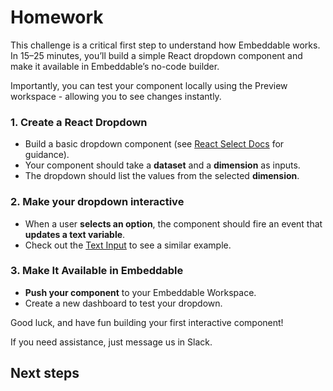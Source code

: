 
# Homework

This challenge is a critical first step to understand how Embeddable works. In 15–25 minutes, you’ll build a simple React dropdown component and make it available in Embeddable’s no-code builder. 

Importantly, you can test your component locally using the Preview workspace - allowing you to see changes instantly.

### **1. Create a React Dropdown**  
  - Build a basic dropdown component (see [React Select Docs](https://react.dev/reference/react-dom/components/select) for guidance).
  - Your component should take a **dataset** and a **dimension** as inputs. 
  - The dropdown should list the values from the selected **dimension**. 

  <CardGrid>
    <LinkCard title="Relevant docs: Defining components" href="/development/defining-components" icon="⚡"/>  
  </CardGrid>

### **2. Make your dropdown interactive** 
  - When a user **selects an option**, the component should fire an event that **updates a text variable**.
  - Check out the [Text Input](https://github.com/embeddable-hq/onboarding/tree/main/src/embeddable.com/components/TextInput) to see a similar example.   

  <CardGrid>
    <LinkCard title="Relevant docs: Adding interactivity" href="/development/interactivity" icon="⚡"/>    
  </CardGrid>
  
### **3. Make It Available in Embeddable**  
  - **Push your component** to your Embeddable Workspace. 
  - Create a new dashboard to test your dropdown. 

  <CardGrid>
    <LinkCard title="Relevant docs: Pushing components" href="/development/pushing-code" icon="⚡"/>  
  </CardGrid>

Good luck, and have fun building your first interactive component! 

If you need assistance, just message us in Slack. 

## Next steps

<CardGrid>
  <LinkCard title="Set up our full starter repo" href="./download-starter-repo" icon=""/>
</CardGrid>
